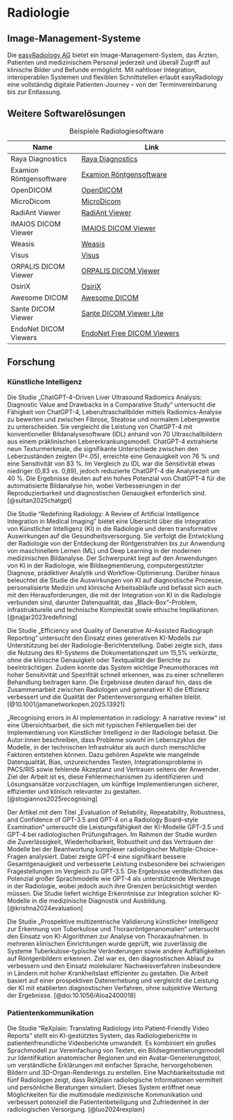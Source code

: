 # Radiologie

## Image-Management-Systeme

Die [easyRadiology AG](https://easyradiology.de/) bietet ein Image-Management-System, das Ärzten, Patienten und medizinischem Personal jederzeit und überall Zugriff auf klinische Bilder und Befunde ermöglicht. Mit nahtloser Integration, interoperablen Systemen und flexiblen Schnittstellen erlaubt easyRadiology eine vollständig digitale Patienten-Journey – von der Terminvereinbarung bis zur Entlassung.

## Weitere Softwarelösungen

| Name                | Link                                       |
|---------------------|--------------------------------------------|
| Raya Diagnostics    | [Raya Diagnostics](https://www.raya-diagnostics.com/) |
| Examion Röntgensoftware | [Examion Röntgensoftware](https://www.examion.com/de/produkte/humanmedizin/mvz-praxisverbund/roentgensoftware) |
| OpenDICOM           | [OpenDICOM](https://github.com/opendicom)                                                |
| MicroDicom          | [MicroDicom](https://www.microdicom.com/)                                                |
| RadiAnt Viewer      | [RadiAnt Viewer](https://www.radiantviewer.com/)                                         |
| IMAIOS DICOM Viewer | [IMAIOS DICOM Viewer](https://www.imaios.com/de/imaios-dicom-viewer)                     |
| Weasis              | [Weasis](https://weasis.org/en/index.html)                                               |
| Visus               | [Visus](https://www.visus.com/index.html)                                                |
| ORPALIS DICOM Viewer| [ORPALIS DICOM Viewer](https://www.orpalis.com/labs/dicom-viewer/)                       |
| OsiriX              | [OsiriX](https://www.osirix-viewer.com/)                                                 |
| Awesome DICOM       | [Awesome DICOM](https://github.com/open-dicom/awesome-dicom)                              |
| Sante DICOM Viewer  | [Sante DICOM Viewer Lite](https://santesoft.com/win/sante-dicom-viewer-lite/sante-dicom-viewer-lite.html) |
| EndoNet DICOM Viewers| [EndoNet Free DICOM Viewers](https://endonet.com/knowledge-base/free-dicom-viewers/)     |

: Beispiele Radiologiesoftware

## Forschung

### Künstliche Intelligenz

Die Studie „ChatGPT-4–Driven Liver Ultrasound Radiomics Analysis: Diagnostic Value and Drawbacks in a Comparative Study“ untersucht die Fähigkeit von ChatGPT-4, Leberultraschallbilder mittels Radiomics-Analyse zu bewerten und zwischen Fibrose, Steatose und normalem Lebergewebe zu unterscheiden. Sie vergleicht die Leistung von ChatGPT-4 mit konventioneller Bildanalysesoftware (IDL) anhand von 70 Ultraschallbildern aus einem präklinischen Lebererkrankungsmodell. ChatGPT-4 extrahierte neun Texturmerkmale, die signifikante Unterschiede zwischen den Leberzuständen zeigten (P<.05), erreichte eine Genauigkeit von 76 % und eine Sensitivität von 83 %. Im Vergleich zu IDL war die Sensitivität etwas niedriger (0,83 vs. 0,89), jedoch reduzierte ChatGPT-4 die Analysezeit um 40 %. Die Ergebnisse deuten auf ein hohes Potenzial von ChatGPT-4 für die automatisierte Bildanalyse hin, wobei Verbesserungen in der Reproduzierbarkeit und diagnostischen Genauigkeit erforderlich sind. [@sultan2025chatgpt]

Die Studie "Redefining Radiology: A Review of Artificial Intelligence Integration in Medical Imaging" bietet eine Übersicht über die Integration von Künstlicher Intelligenz (KI) in die Radiologie und deren transformative Auswirkungen auf die Gesundheitsversorgung. Sie verfolgt die Entwicklung der Radiologie von der Entdeckung der Röntgenstrahlen bis zur Anwendung von maschinellem Lernen (ML) und Deep Learning in der modernen medizinischen Bildanalyse. Der Schwerpunkt liegt auf den Anwendungen von KI in der Radiologie, wie Bildsegmentierung, computergestützter Diagnose, prädiktiver Analytik und Workflow-Optimierung. Darüber hinaus beleuchtet die Studie die Auswirkungen von KI auf diagnostische Prozesse, personalisierte Medizin und klinische Arbeitsabläufe und befasst sich auch mit den Herausforderungen, die mit der Integration von KI in die Radiologie verbunden sind, darunter Datenqualität, das „Black-Box“-Problem, infrastrukturelle und technische Komplexität sowie ethische Implikationen. [@najjar2023redefining]

Die Studie „Efficiency and Quality of Generative AI–Assisted Radiograph Reporting“ untersucht den Einsatz eines generativen KI-Modells zur Unterstützung bei der Radiologie-Berichterstellung. Dabei zeigte sich, dass die Nutzung des KI-Systems die Dokumentationszeit um 15,5% verkürzte, ohne die klinische Genauigkeit oder Textqualität der Berichte zu beeinträchtigen. Zudem konnte das System wichtige Pneumothoraces mit hoher Sensitivität und Spezifität schnell erkennen, was zu einer schnelleren Behandlung beitragen kann. Die Ergebnisse deuten darauf hin, dass die Zusammenarbeit zwischen Radiologen und generativer KI die Effizienz verbessert und die Qualität der Patientenversorgung erhalten bleibt. [@10.1001/jamanetworkopen.2025.13921]

„Recognising errors in AI implementation in radiology: A narrative review“ ist eine Übersichtsarbeit, die sich mit typischen Fehlerquellen bei der Implementierung von Künstlicher Intelligenz in der Radiologie befasst. Die Autor:innen beschreiben, dass Probleme sowohl im Lebenszyklus der Modelle, in der technischen Infrastruktur als auch durch menschliche Faktoren entstehen können. Dazu gehören Aspekte wie mangelnde Datenqualität, Bias, unzureichendes Testen, Integrationsprobleme in PACS/RIS sowie fehlende Akzeptanz und Vertrauen seitens der Anwender. Ziel der Arbeit ist es, diese Fehlermechanismen zu identifizieren und Lösungsansätze vorzuschlagen, um künftige Implementierungen sicherer, effizienter und klinisch relevanter zu gestalten. [@stogiannos2025recognising]

Der Artikel mit dem Titel „Evaluation of Reliability, Repeatability, Robustness, and Confidence of GPT-3.5 and GPT-4 on a Radiology Board–style Examination“ untersucht die Leistungsfähigkeit der KI-Modelle GPT-3.5 und GPT-4 bei radiologischen Prüfungsfragen. Im Rahmen der Studie wurden die Zuverlässigkeit, Wiederholbarkeit, Robustheit und das Vertrauen der Modelle bei der Beantwortung komplexer radiologischer Multiple-Choice-Fragen analysiert. Dabei zeigte GPT-4 eine signifikant bessere Gesamtgenauigkeit und verbesserte Leistung insbesondere bei schwierigen Fragestellungen im Vergleich zu GPT-3.5. Die Ergebnisse verdeutlichen das Potenzial großer Sprachmodelle wie GPT-4 als unterstützende Werkzeuge in der Radiologie, wobei jedoch auch ihre Grenzen berücksichtigt werden müssen. Die Studie liefert wichtige Erkenntnisse zur Integration solcher KI-Modelle in die medizinische Diagnostik und Ausbildung. [@krishna2024evaluation]

Die Studie „Prospektive multizentrische Validierung künstlicher Intelligenz zur Erkennung von Tuberkulose und Thoraxröntgenanomalien“ untersucht den Einsatz von KI-Algorithmen zur Analyse von Thoraxaufnahmen. In mehreren klinischen Einrichtungen wurde geprüft, wie zuverlässig die Systeme Tuberkulose-typische Veränderungen sowie andere Auffälligkeiten auf Röntgenbildern erkennen. Ziel war es, den diagnostischen Ablauf zu verbessern und den Einsatz molekularer Nachweisverfahren insbesondere in Ländern mit hoher Krankheitslast effizienter zu gestalten. Die Arbeit basiert auf einer prospektiven Datenerhebung und vergleicht die Leistung der KI mit etablierten diagnostischen Verfahren, ohne subjektive Wertung der Ergebnisse. [@doi:10.1056/AIoa2400018]

### Patientenkommunikation

Die Studie "ReXplain: Translating Radiology into Patient-Friendly Video Reports" stellt ein KI-gestütztes System, das Radiologieberichte in patientenfreundliche Videoberichte umwandelt. Es kombiniert ein großes Sprachmodell zur Vereinfachung von Texten, ein Bildsegmentierungsmodell zur Identifikation anatomischer Regionen und ein Avatar-Generierungstool, um verständliche Erklärungen mit einfacher Sprache, hervorgehobenen Bildern und 3D-Organ-Renderings zu erstellen. Eine Machbarkeitsstudie mit fünf Radiologen zeigt, dass ReXplain radiologische Informationen vermittelt und persönliche Beratungen simuliert. Dieses System eröffnet neue Möglichkeiten für die multimodale medizinische Kommunikation und verbessert potenziell die Patientenbeteiligung und Zufriedenheit in der radiologischen Versorgung. [@luo2024rexplain]
